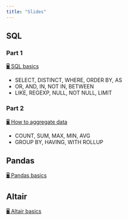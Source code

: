 ```yaml
---
title: "Slides"
---
```


## SQL

### Part 1

[🖥  SQL basics](https://kirenz.github.io/sql/slides/2-intro.html#/title-slide)

- SELECT, DISTINCT, WHERE, ORDER BY, AS
- OR, AND, IN, NOT IN, BETWEEN
- LIKE, REGEXP, NULL, NOT NULL, LIMIT

### Part 2

[🖥  How to aggregate data](https://kirenz.github.io/sql/slides/5-aggregieren.html#/title-slide)

- COUNT, SUM, MAX, MIN, AVG
- GROUP BY, HAVING, WITH ROLLUP

## Pandas

[🖥 Pandas basics](/slides/pandas.qmd)

## Altair

[🖥 Altair basics](/slides/altair.qmd)


